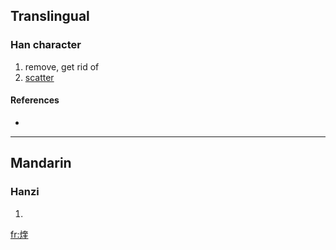 ==Translingual==

===Han character===
{{Han char|rn=86|rad=火|as=09|sn=13|four=9481<sub>4</sub>|canj=火大土土 (FKGG)}}

# remove, get rid of
# [[scatter]]

====References====
* {{Han ref|kx=0675.230|dkj=19170|hdz=32216.070|uh=7143|ud=28995|bh=DE79|bd=56953}}

----

==Mandarin==

===Hanzi===
{{cmn-hanzi|pin=[[kuǐ]] ([[kui3]])|wg=k'uei<sup>3</sup>}}

# {{defn|Mandarin}}

[[fr:煃]]